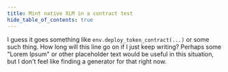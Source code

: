 ```yaml
---
title: Mint native XLM in a contract test
hide_table_of_contents: true
---
```


I guess it goes something like `env.deploy_token_contract(...)` or some such thing. How long will this line go on if I just keep writing? Perhaps some "Lorem Ipsum" or other placeholder text would be useful in this situation, but I don't feel like finding a generator for that right now.
